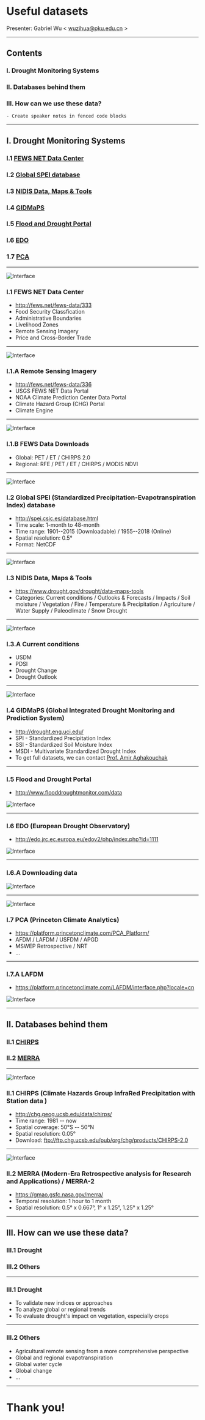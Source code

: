 

<Head>
  <title>Useful Datasets</title>
</Head>

# Useful datasets

Presenter: Gabriel Wu < <wuzihua@pku.edu.cn> >

---

## Contents

### I. Drought Monitoring Systems

### II. Databases behind them

### III. How can we use these data?

```notes
- Create speaker notes in fenced code blocks
```

---

## I. Drought Monitoring Systems

### I.1 [FEWS NET Data Center](http://fews.net/fews-data/333)

### I.2 [Global SPEI database](http://spei.csic.es/database.html)

### I.3 [NIDIS Data, Maps & Tools](https://www.drought.gov/drought/data-maps-tools)

### I.4 [GIDMaPS](http://drought.eng.uci.edu/)

### I.5 [Flood and Drought Portal](http://www.flooddroughtmonitor.com/home)

### I.6 [EDO](http://edo.jrc.ec.europa.eu/edov2/php/index.php?id=1000)

### 1.7 [PCA](http://princetonclimate.com/)

---


![Interface](./static/fews.png)

### I.1 FEWS NET Data Center

- <http://fews.net/fews-data/333>
- Food Security Classfication
- Administrative Boundaries
- Livelihood Zones
- Remote Sensing Imagery
- Price and Cross-Border Trade

---


![Interface](./static/fews_ri.png)

### I.1.A Remote Sensing Imagery

- <http://fews.net/fews-data/336>
- USGS FEWS NET Data Portal
- NOAA Climate Prediction Center Data Portal
- Climate Hazard Group (CHG) Portal
- Climate Engine

---


![Interface](./static/fews.gif)

### I.1.B FEWS Data Downloads

- Global: PET / ET / CHIRPS 2.0
- Regional: RFE / PET / ET / CHIRPS / MODIS NDVI

---


![Interface](./static/spei.gif)

### I.2 Global SPEI (Standardized Precipitation-Evapotranspiration Index) database

- <http://spei.csic.es/database.html>
- Time scale: 1-month to 48-month
- Time range: 1901--2015 (Downloadable) / 1955--2018 (Online)
- Spatial resolution: 0.5°
- Format: NetCDF

---


![Interface](./static/nidis.png)

### I.3 NIDIS Data, Maps & Tools

- <https://www.drought.gov/drought/data-maps-tools>
- Categories: Current conditions / Outlooks & Forecasts / Impacts / Soil
  moisture / Vegetation / Fire / Temperature & Precipitation / Agriculture /
  Water Supply / Paleoclimate / Snow Drought

---


![Interface](./static/nidis_cc.png)

### I.3.A Current conditions

- USDM
- PDSI
- Drought Change
- Drought Outlook

---


![Interface](./static/gidmaps.gif)

### I.4 GIDMaPS (Global Integrated Drought Monitoring and Prediction System)

- <http://drought.eng.uci.edu/>
- SPI - Standardized Precipitation Index
- SSI - Standardized Soil Moisture Index
- MSDI - Multivariate Standardized Drought Index
- To get full datasets, we can contact [Prof. Amir Aghakouchak](mailto:amir.a@uci.edu)

---

### I.5 Flood and Drought Portal

- <http://www.flooddroughtmonitor.com/data>

![Interface](./static/fdp.gif)

---

### I.6 EDO (European Drought Observatory)

- <http://edo.jrc.ec.europa.eu/edov2/php/index.php?id=1111>

![Interface](./static/edo.gif)

---

### I.6.A Downloading data

![Interface](./static/edo2.gif)

---


![Interface](./static/pca.png)

### I.7 PCA (Princeton Climate Analytics)

- <https://platform.princetonclimate.com/PCA_Platform/>
- AFDM / LAFDM / USFDM / APGD
- MSWEP Retrospective / NRT
- ...

---

### I.7.A LAFDM

- <https://platform.princetonclimate.com/LAFDM/interface.php?locale=cn>

![Interface](./static/lafdm.gif)

---

## II. Databases behind them

### II.1 [CHIRPS](http://chg.geog.ucsb.edu/data/chirps/)

### II.2 [MERRA](https://gmao.gsfc.nasa.gov/merra/)

---


![Interface](./static/chirps.png)

### II.1 CHIRPS (Climate Hazards Group InfraRed Precipitation with Station data )

- <http://chg.geog.ucsb.edu/data/chirps/>
- Time range: 1981 -- now
- Spatial coverage: 50°S -- 50°N
- Spatial resolution: 0.05°
- Download: <ftp://ftp.chg.ucsb.edu/pub/org/chg/products/CHIRPS-2.0>

---


![Interface](./static/merra.png)

### II.2 MERRA (Modern-Era Retrospective analysis for Research and Applications) / MERRA-2

- <https://gmao.gsfc.nasa.gov/merra/>
- Temporal resolution: 1 hour to 1 month
- Spatial resolution: 0.5° x 0.667°, 1° x 1.25°, 1.25° x 1.25°

---

## III. How can we use these data?

### III.1 Drought

### III.2 Others

---

### III.1 Drought

- To validate new indices or approaches
- To analyze global or regional trends
- To evaluate drought's impact on vegetation, especially crops

---

### III.2 Others

- Agricultural remote sensing from a more comprehensive perspective
- Global and regional evapotranspiration
- Global water cycle
- Global change
- ...

---

# Thank you!